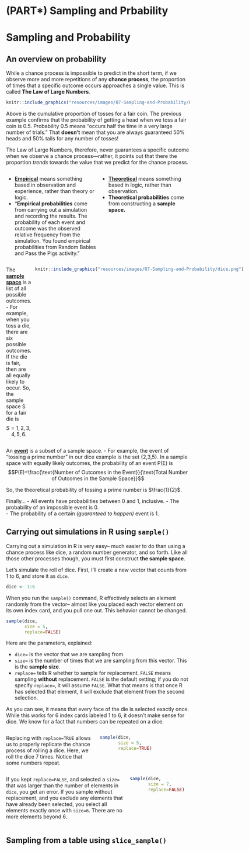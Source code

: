 # (PART\*) Sampling and Prbability {.unnumbered}

# Sampling and Probability

## An overview on probability

While a chance process is impossible to predict in the short term, if we observe more and more repetitions of any **chance process**, the proportion of times that a specific outcome occurs approaches a single value. This is called **The Law of Large Numbers**.

```r
knitr::include_graphics("resources/images/07-Sampling-and-Probability/LLN.png") 
```

Above is the cumulative proportion of tosses for a fair coin. The previous example confirms that the probability of getting a head when we toss a fair coin is 0.5. Probability 0.5 means “occurs half the time in a very large number of trials.” That **doesn’t** mean that you are always guaranteed 50% heads and 50% tails for any number of tosses!

The Law of Large Numbers, therefore, never guarantees a specific outcome when we observe a chance process—rather, it points out that there the proportion *trends* towards the value that we predict for the chance process.

:::::{.rmdnote}

:::: {style="display: grid; grid-template-columns: 1fr 1fr; grid-column-gap: 10px;"}

::: {}
- <span style="text-decoration:underline">**Empirical**</span> means something based in observation and experience, rather than theory or logic.
- "**Empirical probabilities** come from carrying out a simulation and recording the results. The probability of each event and outcome was the observed relative frequency from the simulation. You found empirical probabilities from Random Babies and Pass the Pigs activity."
:::

::: {}
- <span style="text-decoration:underline">**Theoretical**</span> means something based in logic, rather than observation.
- **Theoretical probabilities** come from constructing a **sample space.**
:::

::::
:::::

:::::{.rmdnote}
:::: {style="display: grid; grid-template-columns: 2fr 1fr; grid-column-gap: 10px;"}
:::{}
The <span style="text-decoration:underline">**sample space**</span> is a list of all possible outcomes. 
- For example, when you toss a die, there are six possible outcomes. If the die is fair, then are all equally likely to occur. So, the sample space S for a fair die is $$S= {1,2,3,4,5,6}.$$ 
:::

::: {}
```r
knitr::include_graphics("resources/images/07-Sampling-and-Probability/dice.png") 
```
:::
::::
:::::
:::{.rmdnote}
An <span style="text-decoration:underline">**event**</span> is a subset of a sample space.
- For example, the event of “tossing a prime number” in our dice example is the set {2,3,5}. In a sample space with equally likely outcomes, the probability of an event P(E) is $$P(E)=\frac{\text{Number of Outcomes in the Event}}{\text{Total Number of Outcomes in the Sample Space}}$$ 

So, the theoretical probability of tossing a prime number is $\frac{1}{2}$. 

Finally…
-	All events have probabilities between 0 and 1, inclusive.
-	The probability of an impossible event is 0.  
-	The probability of a certain *(guaranteed to happen)* event is 1.

:::

## Carrying out simulations in R using `sample()`

Carrying out a simulation in R is very easy-- much easier to do than using a chance process like dice, a random number generator, and so forth. Like all those other processes though, you must first construct **the sample space**. 

Let's simulate the roll of dice. First, I'll create a new vector that counts from 1 to 6, and store it as `dice`.

```r
dice <- 1:6
```

When you run the `sample()` command, R effectively selects an element randomly from the vector-- almost like you placed each vector element on its own index card, and you pull one out. This behavior cannot be changed. 

```r
sample(dice, 
       size = 5, 
       replace=FALSE)
```
Here are the parameters, explained:

- `dice= ` is the vector that we are sampling from.
- `size= ` is the number of times that we are sampling from this vector. This is the **sample size**.
- `replace= ` tells R whether to sample for replacement. `FALSE` means sampling **without** replacement. `FALSE` is the default setting; if you do not specify `replace=`, it will assume `FALSE`. What that means is that once R has selected that element, it will exclude that element from the second selection. 

As you can see, it means that every face of the die is selected exactly once. While this works for 6 index cards labeled 1 to 6, it doesn't make sense for dice. We know for a fact that numbers can be repeated on a dice.

:::: {style="display: grid; grid-template-columns: 1fr 1fr; grid-column-gap: 10px;"}

::: {}
Replacing with `replace=TRUE` allows us to properly replicate the chance process of rolling a dice. Here, we roll the dice 7 times. Notice that some numbers repeat.

:::

::: {}


```r
sample(dice, 
       size = 5, 
       replace=TRUE)
```
:::
::::

:::: {style="display: grid; grid-template-columns: 2fr 1fr; grid-column-gap: 10px;"}

::: {}
If you kept `replace=FALSE`, and selected a `size=` that was larger than the number of elements in `dice`, you get an error. If you sample without replacement, and you exclude any elements that have already been selected, you select all elements exactly once with `size=6`. There are no more elements beyond 6. 
:::
:::{style="max-width: 340px;"}
```r
sample(dice, 
       size = 7, 
       replace=FALSE)
```
:::
::::

## Sampling from a table using `slice_sample()`